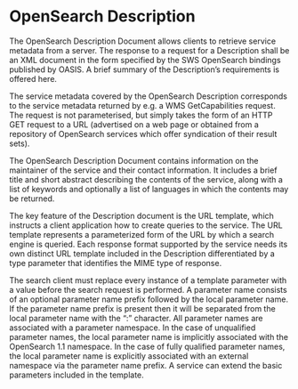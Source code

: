 # OpenSearch Description

The OpenSearch Description Document allows clients to retrieve service metadata from a server. The response to a request for a Description shall be an XML document in the form specified by the SWS OpenSearch bindings published by OASIS. A brief summary of the Description's requirements is offered here.

The service metadata covered by the OpenSearch Description corresponds to the service metadata returned by e.g. a WMS GetCapabilities request. The request is not parameterised, but simply takes the form of an HTTP GET request to a URL (advertised on a web page or obtained from a repository of OpenSearch services which offer syndication of their result sets).

The OpenSearch Description Document contains information on the maintainer of the service and their contact information. It includes a brief title and short abstract describing the contents of the service, along with a list of keywords and optionally a list of languages in which the contents may be returned.

The key feature of the Description document is the URL template, which instructs a client application how to create queries to the service. The URL template represents a parameterized form of the URL by which a search engine is queried. Each response format supported by the service needs its own distinct URL template included in the Description differentiated by a type parameter that identifies the MIME type of response.

The search client must replace every instance of a template parameter with a value before the search request is performed. A parameter name consists of an optional parameter name prefix followed by the local parameter name. If the parameter name prefix is present then it will be separated from the local parameter name with the ":" character. All parameter names are associated with a parameter namespace. In the case of unqualified parameter names, the local parameter name is implicitly associated with the OpenSearch 1.1 namespace. In the case of fully qualified parameter names, the local parameter name is explicitly associated with an external namespace via the parameter name prefix. A service can extend the basic parameters included in the template.

